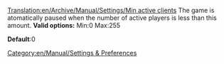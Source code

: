 [[Translation:en/Archive/Manual/Settings/Min active clients]]
[[Category:en/Manual/Settings & Preferences]]
The game is atomatically paused when the number of active players is less than this amount.
'''Valid options:''' Min:0 Max:255

'''Default''':0